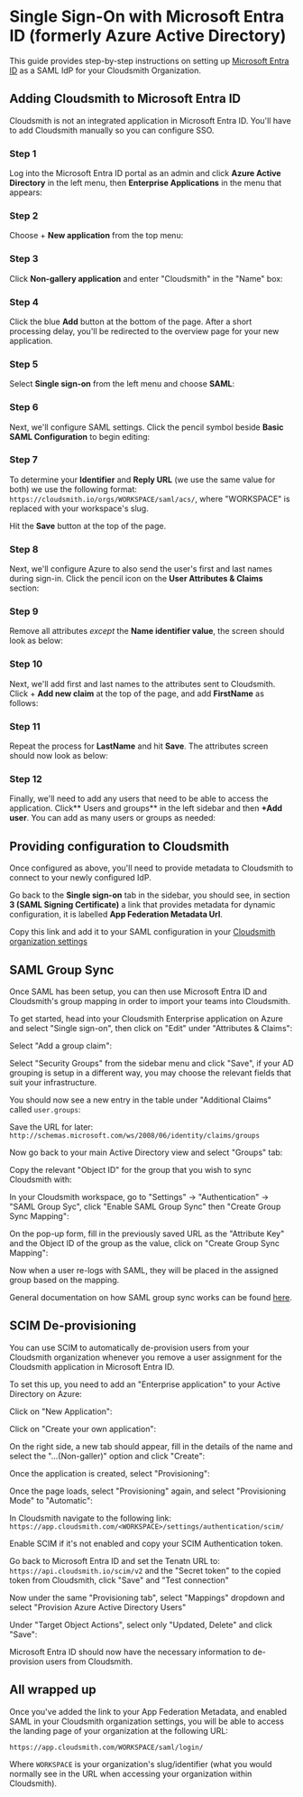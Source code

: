 
# Single Sign-On with Microsoft Entra ID (formerly Azure Active Directory) 

This guide provides step-by-step instructions on setting up [Microsoft Entra ID](https://www.microsoft.com/en-gb/security/business/identity-access/microsoft-entra-id) as a SAML IdP for your Cloudsmith Organization.

## Adding Cloudsmith to Microsoft Entra ID

Cloudsmith is not an integrated application in Microsoft Entra ID. You'll have to add Cloudsmith manually so you can configure SSO.

### Step 1

Log into the Microsoft Entra ID portal as an admin and click **Azure Active Directory** in the left menu, then **Enterprise Applications** in the menu that appears:

<BlockImage src={imgeed4fe7_cloudsmith_entra_id_1} alt=""></BlockImage>

### Step 2

Choose + **New application** from the top menu:

<BlockImage src={imgc5faa5f_cloudsmith_entra_id_2} alt=""></BlockImage>

### Step 3

Click **Non-gallery application** and enter "Cloudsmith" in the "Name" box:

<BlockImage src={img8bac474_cloudsmith_entra_id_3} alt=""></BlockImage>

### Step 4

Click the blue **Add** button at the bottom of the page. After a short processing delay, you'll be redirected to the overview page for your new application.

### Step 5

Select **Single sign-on** from the left menu and choose **SAML**:

<BlockImage src={img76a302f_cloudsmith_entra_id_4} alt=""></BlockImage>

### Step 6

Next, we'll configure SAML settings. Click the pencil symbol beside **Basic SAML Configuration** to begin editing:

<BlockImage src={img19dfed2_cloudsmith_entra_id_5} alt=""></BlockImage>


### Step 7

To determine your **Identifier** and **Reply URL** (we use the same value for both) we use the following format: `https://cloudsmith.io/orgs/WORKSPACE/saml/acs/`, where "WORKSPACE" is replaced with your workspace's slug.

<BlockImage src={img482a011_cloudsmith_entra_id_6} alt=""></BlockImage>

Hit the **Save** button at the top of the page.

### Step 8

Next, we'll configure Azure to also send the user's first and last names during sign-in. Click the pencil icon on the **User Attributes & Claims** section:

<BlockImage src={img66f29c5_cloudsmith_entra_id_7} alt=""></BlockImage>

### Step 9

Remove all attributes _except_ the **Name identifier value**, the screen should look as below:

<BlockImage src={img5aabb6f_cloudsmith_entra_id_8} alt=""></BlockImage>

### Step 10

Next, we'll add first and last names to the attributes sent to Cloudsmith. Click + **Add new claim** at the top of the page, and add **FirstName** as follows:

<BlockImage src={img6a5ba58_cloudsmith_entra_id_9} alt=""></BlockImage>

### Step 11

Repeat the process for **LastName** and hit **Save**. The attributes screen should now look as below:

<BlockImage src={imgd168a64_cloudsmith_entra_id_10} alt=""></BlockImage>

### Step 12

Finally, we'll need to add any users that need to be able to access the application. Click** Users and groups** in the left sidebar and then **+Add user**. You can add as many users or groups as needed:

<BlockImage src={img6a260ed_cloudsmith_entra_id_11} alt=""></BlockImage>

## Providing configuration to Cloudsmith

Once configured as above, you'll need to provide metadata to Cloudsmith to connect to your newly configured IdP.

Go back to the **Single sign-on** tab in the sidebar, you should see, in section **3 (SAML Signing Certificate)** a link that provides metadata for dynamic configuration, it is labelled **App Federation Metadata Url**.

Copy this link and add it to your SAML configuration in your [Cloudsmith organization settings](/authentication/single-sign-on#enable-saml)

<BlockImage src={imgfc07a79_cloudsmith_entra_id_12} alt=""></BlockImage>

## SAML Group Sync

Once SAML has been setup, you can then use Microsoft Entra ID and Cloudsmith's group mapping in order to import your teams into Cloudsmith.

To get started, head into your Cloudsmith Enterprise application on Azure and select "Single sign-on", then click on "Edit" under "Attributes & Claims":

<BlockImage src={img9bcf573_Screenshot_2023_04_04_at_13_31_53} alt=""></BlockImage>

Select "Add a group claim":

<BlockImage src={img7b4aac5_Screenshot_2023_04_04_at_13_36_03} alt=""></BlockImage>

Select "Security Groups" from the sidebar menu and click "Save", if your AD grouping is setup in a different way, you may choose the relevant fields that suit your infrastructure.

<BlockImage src={img236c28f_Screenshot_2023_04_04_at_13_36_48} alt=""></BlockImage>

You should now see a new entry in the table under "Additional Claims" called `user.groups`:

<BlockImage src={img0235d82_Screenshot_2023_04_04_at_13_38_39} alt=""></BlockImage>

Save the URL for later: `http://schemas.microsoft.com/ws/2008/06/identity/claims/groups`

Now go back to your main Active Directory view and select "Groups" tab:

<BlockImage src={img83b07ab_Screenshot_2023_04_04_at_13_42_02} alt=""></BlockImage>

Copy the relevant "Object ID" for the group that you wish to sync Cloudsmith with:

<BlockImage src={img9259a0d_Screenshot_2023_04_04_at_13_43_25} alt=""></BlockImage>

In your Cloudsmith workspace, go to "Settings" -> "Authentication" -> "SAML Group Syc", click "Enable SAML Group Sync" then "Create Group Sync Mapping":

<BlockImage src={img_logsiPad_Pro_2} alt=""></BlockImage>

On the pop-up form, fill in the previously saved URL as the "Attribute Key" and the Object ID of the group as the value, click on "Create Group Sync Mapping":

<BlockImage src={img_logsiPad_Pro_3} alt=""></BlockImage>

Now when a user re-logs with SAML, they will be placed in the assigned group based on the mapping. 

General documentation on how SAML group sync works can be found [here](/authentication/single-sign-on#saml-group-sync).

## SCIM De-provisioning

You can use SCIM to automatically de-provision users from your Cloudsmith organization whenever you remove a user assignment for the Cloudsmith application in Microsoft Entra ID.

To set this up, you need to add an "Enterprise application" to your Active Directory on Azure:

<BlockImage src={img8172851_Screenshot_2023_03_28_at_16_34_31} alt=""></BlockImage>

Click on "New Application":

<BlockImage src={img6e7cf72_Screenshot_2023_03_28_at_16_36_00} alt=""></BlockImage>

Click on "Create your own application":

<BlockImage src={img043acd5_Screenshot_2023_03_28_at_16_37_32} alt=""></BlockImage>

On the right side, a new tab should appear, fill in the details of the name and select the "...(Non-galler)" option and click "Create":

<BlockImage src={imgdff57a3_Screenshot_2023_03_28_at_16_39_27} alt=""></BlockImage>

Once the application is created, select "Provisioning":

<BlockImage src={img23729bf_Screenshot_2023_03_28_at_16_42_10} alt=""></BlockImage>

Once the page loads, select "Provisioning" again, and select "Provisioning Mode" to "Automatic":

<BlockImage src={img4995811_Screenshot_2023_03_28_at_16_44_01} alt=""></BlockImage>

In Cloudsmith navigate to the following link: `https://app.cloudsmith.com/<WORKSPACE>/settings/authentication/scim/`

Enable SCIM if it's not enabled and copy your SCIM Authentication token.

Go back to Microsoft Entra ID and set the Tenatn URL to: `https://api.cloudsmith.io/scim/v2` and the "Secret token" to the copied token from Cloudsmith, click "Save" and "Test connection"

Now under the same "Provisioning tab", select "Mappings" dropdown and select "Provision Azure Active Directory Users"

<BlockImage src={img4934353_Screenshot_2023_03_28_at_16_56_27} alt=""></BlockImage>

Under "Target Object Actions", select only "Updated, Delete" and click "Save":

<BlockImage src={img1b6c2ec_Screenshot_2023_04_04_at_13_24_50} alt=""></BlockImage>

Microsoft Entra ID should now have the necessary information to de-provision users from Cloudsmith.

## All wrapped up

Once you've added the link to your App Federation Metadata, and enabled SAML in your Cloudsmith organization settings, you will be able to access the landing page of your organization at the following URL:

`https://app.cloudsmith.com/WORKSPACE/saml/login/`

Where `WORKSPACE` is your organization's slug/identifier (what you would normally see in the URL when accessing your organization within Cloudsmith).
